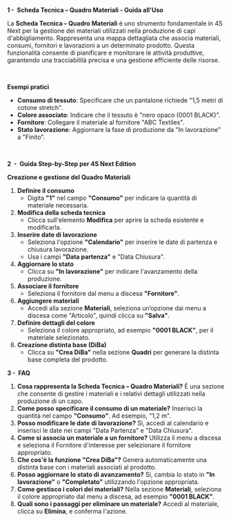**1 -  Scheda Tecnica – Quadro Materiali -  Guida all'Uso**

La **Scheda Tecnica – Quadro Materiali** è uno strumento fondamentale in 4S Next per la gestione dei materiali utilizzati nella produzione di capi d'abbigliamento. Rappresenta una mappa dettagliata che associa materiali, consumi, fornitori e lavorazioni a un determinato prodotto. Questa funzionalità consente di pianificare e monitorare le attività produttive, garantendo una tracciabilità precisa e una gestione efficiente delle risorse.

 

**Esempi pratici**

* **Consumo di tessuto**: Specificare che un pantalone richiede "1,5 metri di cotone stretch".
* **Colore associato**: Indicare che il tessuto è "nero opaco (0001 BLACK)".
* **Fornitore**: Collegare il materiale al fornitore "ABC Textiles".
* **Stato lavorazione**: Aggiornare la fase di produzione da "In lavorazione" a "Finito".

 

**2  -  Guida Step-by-Step per 4S Next Edition**

**Creazione e gestione del Quadro Materiali**

1. **Definire il consumo**
   * Digita **"1"** nel campo **"Consumo"** per indicare la quantità di materiale necessaria.
2. **Modifica della scheda tecnica**
   * Clicca sull'elemento **Modifica** per aprire la scheda esistente e modificarla.
3. **Inserire date di lavorazione**
   * Seleziona l'opzione **"Calendario"** per inserire le date di partenza e chiusura lavorazione.
   * Usa i campi **"Data partenza"** e "Data Chiusura".
4. **Aggiornare lo stato**
   * Clicca su **"In lavorazione"** per indicare l'avanzamento della produzione.
5. **Associare il fornitore**
   * Seleziona il fornitore dal menu a discesa **"Fornitore"**.
6. **Aggiungere materiali**
   * Accedi alla sezione **Materiali**, seleziona un’opzione dai menu a discesa come "Articolo", quindi clicca su **"Salva"**.
7. **Definire dettagli del colore**
   * Seleziona il colore appropriato, ad esempio **"0001 BLACK"**, per il materiale selezionato.
8. **Creazione distinta base (DiBa)**
   * Clicca su **"Crea DiBa"** nella sezione **Quadri** per generare la distinta base completa del prodotto.

**3 -  FAQ**

1. **Cosa rappresenta la Scheda Tecnica – Quadro Materiali?** È una sezione che consente di gestire i materiali e i relativi dettagli utilizzati nella produzione di un capo.
2. **Come posso specificare il consumo di un materiale?** Inserisci la quantità nel campo **"Consumo"**. Ad esempio, "1,2 m".
3. **Posso modificare le date di lavorazione?** Sì, accedi al calendario e inserisci le date nei campi "Data Partenza" e "Data Chiusura".
4. **Come si associa un materiale a un fornitore?** Utilizza il menu a discesa e seleziona il Fornitore d'interesse per selezionare il fornitore appropriato.
5. **Che cos'è la funzione "Crea DiBa"?** Genera automaticamente una distinta base con i materiali associati al prodotto.
6. **Posso aggiornare lo stato di avanzamento?** Sì, cambia lo stato in **"In lavorazione"** o **"Completato"** utilizzando l'opzione appropriata.
7. **Come gestisco i colori dei materiali?** Nella sezione **Materiali**, seleziona il colore appropriato dal menu a discesa, ad esempio **"0001 BLACK"**.
8. **Quali sono i passaggi per eliminare un materiale?** Accedi al materiale, clicca su **Elimina**, e conferma l'azione.